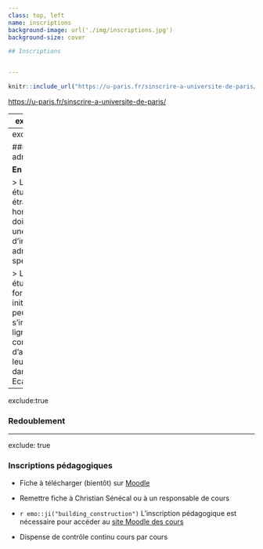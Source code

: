 ```yaml
---
class: top, left
name: inscriptions 
background-image: url('./img/inscriptions.jpg')
background-size: cover

## Inscriptions


---
```




```r
knitr::include_url("https://u-paris.fr/sinscrire-a-universite-de-paris/")
```

[https://u-paris.fr/sinscrire-a-universite-de-paris/](https://u-paris.fr/sinscrire-a-universite-de-paris/)

---
exclude: true

### CEVC (CROUS)

- En ligne (paiement en carte bancaire)

  - Étape 1 : Se connecter au [site messervices.etudiant](https://www.messervices.etudiant.gouv.fr/) ou [site cvec](http://cvec.etudiant.gouv.fr/)
  Rubrique : CONNEXION. Les autres étudiants devront créer leur compte ou le modifier s’ils n’y ont plus d’accès.

  - Étape 2 : Renseigner ses informations personnelles et indiquer sa ville d’études

  - Étape 3 : Payer la CVEC en ligne ou se faire exonérer du paiement en ligne.

---
exclude: true

### Inscription administratives

__En ligne__

> Les étudiants étrangers, hors mobilité, doivent suivre une procédure d’inscription administrative spécifique.

> Les étudiants en formation initiale (FI) peuvent s’inscrire en ligne à la condition d’avoir valider leur admission dans Ecandidat.

---
exclude:true

### Redoublement




---
exclude: true

### Inscriptions pédagogiques

- Fiche à télécharger (bientôt) sur [Moodle](https://moodle.u-paris.fr)

- Remettre fiche à Christian Sénécal ou à un responsable de cours

- `r emo::ji("building_construction")` L'inscription pédagogique est nécessaire pour accéder au [site Moodle des cours](https://moodle.u-paris.fr/)

- Dispense de contrôle continu cours par cours

